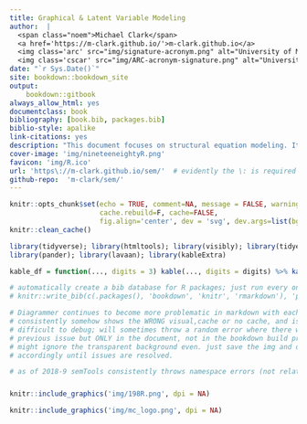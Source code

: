 ```yaml
--- 
title: Graphical & Latent Variable Modeling
author:  |
  <span class="noem">Michael Clark</span> 
  <a href='https://m-clark.github.io/'>m-clark.github.io</a>
  <img class='arc' src="img/signature-acronym.png" alt="University of Michigan: CSCAR">
  <img class='cscar' src="img/ARC-acronym-signature.png" alt="University of Michigan: Advanced Research Computing"> 
date: "`r Sys.Date()`"
site: bookdown::bookdown_site
output: 
    bookdown::gitbook
always_allow_html: yes
documentclass: book
bibliography: [book.bib, packages.bib]
biblio-style: apalike
link-citations: yes
description: "This document focuses on structural equation modeling. It is conceptually based, and tries to generalize beyond the standard SEM treatment. It includes special emphasis on the lavaan package. Topics include: graphical models, including path analysis, bayesian networks, and network analysis, mediation, moderation, latent variable models, including principal components analysis and 'factor analysis', measurement models, structural equation models, mixture models, growth curves, item response theory, Bayesian nonparametric techniques, latent dirichlet allocation, and more."
cover-image: 'img/nineteeneightyR.png'
favicon: 'img/R.ico'
url: 'https\://m-clark.github.io/sem/'  # evidently the \: is required or you'll get text in the title/toc area
github-repo:  'm-clark/sem/'
---
```


```r
knitr::opts_chunk$set(echo = TRUE, comment=NA, message = FALSE, warning=FALSE, R.options=list(width=120), 
                      cache.rebuild=F, cache=FALSE,
                      fig.align='center', dev = 'svg', dev.args=list(bg = 'transparent'))
knitr::clean_cache()
```


```r
library(tidyverse); library(htmltools); library(visibly); library(tidyext)
library(pander); library(lavaan); library(kableExtra)

kable_df = function(..., digits = 3) kable(..., digits = digits) %>% kable_styling(full_width = F)
```


```r
# automatically create a bib database for R packages; just run every once in a while (on most updated machine)
# knitr::write_bib(c(.packages(), 'bookdown', 'knitr', 'rmarkdown'), 'packages.bib')

# Diagrammer continues to become more problematic in markdown with each update,
# consistently somehow shows the WRONG visual,cache or no cache, and is
# difficult to debug; will sometimes throw a random error where there was no
# previous issue but ONLY in the document, not in the bookdown build process;
# might ignore the transparent background even. just save the img and display
# accordingly until issues are resolved.

# as of 2018-9 semTools consistently throws namespace errors (not related to cache) when building book; so creating objects and then saving out to read in
```



##### {-}



```r
knitr::include_graphics('img/198R.png', dpi = NA)
```

```r
knitr::include_graphics('img/mc_logo.png', dpi = NA)
```

<!-- Empty pound will allow for one to create a single title page -->

